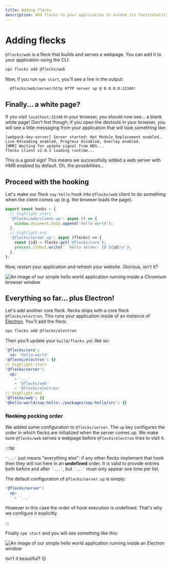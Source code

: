 ```yaml
---
title: Adding flecks
description: Add flecks to your application to extend its functionality.
---
```


# Adding flecks

`@flecks/web` is a fleck that builds and serves a webpage. You can add it to your application
using the CLI:

```bash
npx flecks add @flecks/web
```

Now, if you run `npm start`, you'll see a line in the output:

```
  @flecks/web/server/http HTTP server up @ 0.0.0.0:32340!
```

## Finally... a white page?

If you visit `localhost:32340` in your browser, you should now see... a blank white page! Don't fret
though; if you open the devtools in your browser, you will see a little messaging from your
application that will look something like:

```
[webpack-dev-server] Server started: Hot Module Replacement enabled, Live Reloading enabled, Progress disabled, Overlay enabled.
[HMR] Waiting for update signal from WDS...
flecks client v2.0.3 loading runtime...
```

This is a good sign! This means we successfully added a web server with HMR enabled by default.
Oh, the possibilities...

## Proceed with the hooking

Let's make our fleck `say-hello` hook into `@flecks/web` client to do something when the client
comes up (e.g. the browser loads the page).

```javascript title="packages/say-hello/src/index.js"
export const hooks = {
  // highlight-start
  '@flecks/web/client.up': async () => {
    window.document.body.append('hello world');
  },
  // highlight-end
  '@flecks/server.up': async (flecks) => {
    const {id} = flecks.get('@flecks/core');
    process.stdout.write(`  hello server: ID ${id}\n`);
  },
};
```

Now, restart your application and refresh your website. Glorious, isn't it?

![An image of our simple hello world application running inside a Chromium browser window](./flecks-web.png)

## Everything so far... plus Electron!

Let's add another core fleck. flecks ships with a core fleck `@flecks/electron`. This runs your
application inside of an instance of [Electron](https://www.electronjs.org/). You'll add the fleck:

```bash
npx flecks add @flecks/electron
```

Then you'll update your `build/flecks.yml` like so:

```yml
'@flecks/core':
  id: 'hello-world'
'@flecks/electron': {}
// highlight-start
'@flecks/server':
  up:
    - '...'
    - '@flecks/web'
    - '@flecks/electron'
// highlight-end
'@flecks/web': {}
'@hello-world/say-hello:./packages/say-hello/src': {}
```

### ~~flecking~~ pecking order

We added some configuration to `@flecks/server`. The `up` key configures the order in which flecks
are initialized when the server comes up. We make sure `@flecks/web` serves a webpage before
`@flecks/electron` tries to visit it.

:::tip

`'...'` just means "everything else": if any other flecks implement that hook then they will run
here in an **undefined** order. It is valid to provide entries both before and after `'...'`, but
`'...'` must only appear one time per list.

The default configuration of
`@flecks/server.up` is simply:

```yml
'@flecks/server':
  up:
    - '...'
```

However in this case the order of hook execution is undefined. That's why we configure it
explicitly.

:::

Finally `npm start` and you will see something like this:

![An image of our simple hello world application running inside an Electron window](./flecks-electron.png)

Isn't it beautiful? :relieved:
